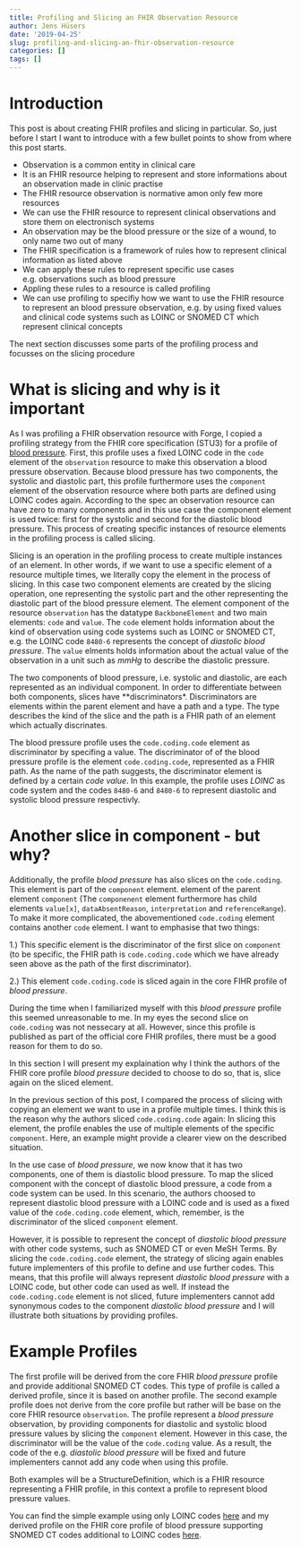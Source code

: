 ```yaml
---
title: Profiling and Slicing an FHIR Observation Resource
author: Jens Hüsers
date: '2019-04-25'
slug: profiling-and-slicing-an-fhir-observation-resource
categories: []
tags: []
---
```


# Introduction

This post is about creating FHIR profiles and slicing in particular. So, just before I start I want to introduce with a few bullet points to show from where this post starts.

- Observation is a common entity in clinical care 
- It is an FHIR resource helping to represent and store informations about an observation made in clinic practise
- The FHIR resource observation is normative amon only few more resources
- We can use the FHIR resource to represent clinical observations and store them on electronisch systems
- An observation may be the blood pressure or the size of a wound, to only name two out of many
- The FHIR specification is a framework of rules how to represent clinical information as listed above
- We can apply these rules to represent specific use cases e.g. observations such as blood pressure
- Appling these rules to a resource is called profiling 
- We can use profiling to specifiy how we want to use the FHIR resource to represent an blood pressure observation, e.g. by using fixed values and clinical code systems such as LOINC or SNOMED CT which represent clinical concepts

The next section discusses some parts of the profiling process and focusses on the slicing procedure

# What is slicing and why is it important

As I was profiling a FHIR observation resource with Forge, I copied a profiling strategy from the FHIR core specification (STU3) for a profile of [blood pressure](https://simplifier.net/coreprofilesstu3/bp).
First, this profile uses a fixed LOINC code in the `code` element of the `observation` resource to make this observation a blood pressure observation.
Because blood pressure has two components, the systolic and diastolic part, this profile furthermore uses the `component` element of the observation resource where both parts are defined using LOINC codes again.
According to the spec an observation resource can have zero to many components and in this use case the component element is used twice: first for the systolic and second for the diastolic blood pressure.
This process of creating specific instances of resource elements in the profiling process is called slicing.

Slicing is an operation in the profiling process to create multiple instances of an element. 
In other words, if we want to use a specific element of a resource multiple times, we literally copy the element in the process of slicing.
In this case two component elements are created by the slicing operation, one representing the systolic part and the other representing the diastolic part of the blood pressure element.
The element component of the resource `observation` has the datatype `BackboneElement` and two main elements: `code` and `value`.
The `code` element holds information about the kind of observation using code systems such as LOINC or SNOMED CT, e.g. the LOINC code `8480-6` represents the concept of *diastolic blood pressure*. 
The `value` elments holds information about the actual value of the observation in a unit such as *mmHg* to describe the diastolic pressure.

The two components of blood pressure, i.e. systolic and diastolic, are each represented as an individual component.
In order to differentiate between both components, slices have **discriminators*. 
Discriminators are elements within the parent element and have a path and a type.
The type describes the kind of the slice and the path is a FHIR path of an element which actually discrinates.

The blood pressure profile uses the `code.coding.code` element as discriminator by specifing a value.
The discriminator of of the blood pressure profile is the element `code.coding.code`, represented as a FHIR path.
As the name of the path suggests, the discriminator element is defined by a certain *code value*. 
In this example, the profile uses *LOINC* as code system and the codes `8480-6` and `8480-6` to represent diastolic and systolic blood pressure respectivly. 


# Another slice in component - but why?

Additionally, the profile *blood pressure* has also slices on the `code.coding`. 
This element is part of the `component` element. element of the parent element `component` 
(The `componenent` element furthermore has child elements `value[x]`, `dataAbsentReason`, `interpretation` and `referenceRange`).
To make it more complicated, the abovementioned `code.coding` element contains another `code` element. 
I want to emphasise that two things:

1.) This specific element is the discriminator of the first slice on `component` (to be specific, the FHIR path is `code.coding.code` which we have already seen above as the path of the first discriminator).

2.) This element `code.coding.code` is sliced again in the core FIHR profile of *blood pressure*.

During the time when I familiarized myself with this *blood pressure* profile this seemed unreasonable to me.
In my eyes the second slice on `code.coding` was not nessecary at all.
However, since this profile is published as part of the official core FHIR profiles, there must be a good reason for them to do so.

In this section I will present my explaination why I think the authors of the FHIR core profile *blood pressure* decided to choose to do so, that is, slice again on the sliced element.

In the previous section of this post, I compared the process of slicing with copying an element we want to use in a profile multiple times. 
I think this is the reason why the authors sliced `code.coding.code` again:
In slicing this element, the profile enables the use of multiple elements of the specific `component`.
Here, an example might provide a clearer view on the described situation.

In the use case of *blood pressure*, we now know that it has two components, one of them is diastolic blood pressure.
To map the sliced component with the concept of diastolic blood pressure, a code from a code system can be used.
In this scenario, the authors choosed to represent diastolic blood pressure with a LOINC code and is used as a fixed value of the `code.coding.code` element, which, remember, is the discriminator of the sliced `component` element.

However, it is possible to represent the concept of *diastolic blood pressure* with other code systems, such as SNOMED CT or even MeSH Terms.
By slicing the `code.coding.code` element, the strategy of slicing again enables future implementers of this profile to define and use further codes.
This means, that this profile will always represent *diastolic blood pressure* with a LOINC code, but other code can used as well.
If instead the `code.coding.code` element is not sliced, future implementers cannot add synonymous codes to the component *diastolic blood pressure* and I will illustrate both situations by providing profiles.

# Example Profiles

The first profile will be derived from the core FHIR *blood pressure* profile and provide additional SNOMED CT codes. This type of profile is called a derived profile, since it is based on another profile.
The second example profile does not derive from the core profile but rather will be base on the core FHIR resource `observation`.
The profile represent a *blood pressure* observation, by providing components for diastolic and systolic blood pressure values by slicing the `component` element. However in this case, the discriminator will be the value of the `code.coding` value. 
As a result, the code of the e.g. *diastolic blood pressure* will be fixed and future implementers cannot add any code when using this profile.

Both examples will be a StructureDefinition, which is a FHIR resource representing a FHIR profile, in this context a profile to represent blood pressure values.

You can find the simple example using only LOINC codes [here](https://simplifier.net/profilingacademytasks/bloodpresssureloinc) and my derived profile on the FHIR core profile of blood pressure supporting SNOMED CT codes additional to LOINC codes [here](https://simplifier.net/profilingacademytasks/vitalsignsprofile).

